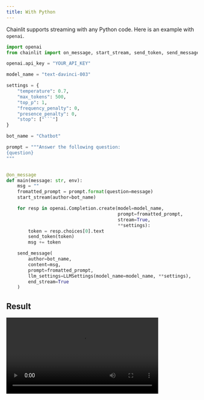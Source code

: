 ```yaml
---
title: With Python
---
```


Chainlit supports streaming with any Python code. Here is an example with `openai`.

```python
import openai
from chainlit import on_message, start_stream, send_token, send_message, LLMSettings

openai.api_key = "YOUR_API_KEY"

model_name = "text-davinci-003"

settings = {
    "temperature": 0.7,
    "max_tokens": 500,
    "top_p": 1,
    "frequency_penalty": 0,
    "presence_penalty": 0,
    "stop": ["```"]
}

bot_name = "Chatbot"

prompt = """Answer the following question:
{question}
"""


@on_message
def main(message: str, env):
    msg = ""
    fromatted_prompt = prompt.format(question=message)
    start_stream(author=bot_name)

    for resp in openai.Completion.create(model=model_name,
                                         prompt=fromatted_prompt,
                                         stream=True,
                                         **settings):
        token = resp.choices[0].text
        send_token(token)
        msg += token

    send_message(
        author=bot_name,
        content=msg,
        prompt=fromatted_prompt,
        llm_settings=LLMSettings(model_name=model_name, **settings),
        end_stream=True
    )

```

## Result
<video controls height="200" src="/images/python_streaming.mp4" />



